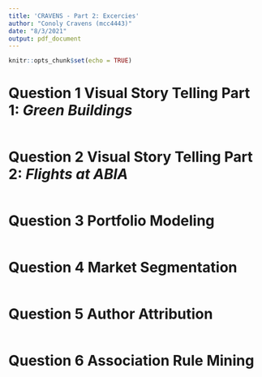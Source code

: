 ```yaml
---
title: 'CRAVENS - Part 2: Excercies'
author: "Conoly Cravens (mcc4443)"
date: "8/3/2021"
output: pdf_document
---
```


```r
knitr::opts_chunk$set(echo = TRUE)
```

# **Question 1** Visual Story Telling Part 1: *Green Buildings*
```r

```

# **Question 2** Visual Story Telling Part 2: *Flights at ABIA*
```r

```

# **Question 3** Portfolio Modeling
```r

```

# **Question 4** Market Segmentation
```r

```

# **Question 5** Author Attribution
```r

```

# **Question 6 ** Association Rule Mining
```r

```